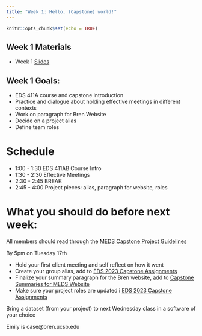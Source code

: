 ```yaml
---
title: "Week 1: Hello, (Capstone) world!"
---
```


```r
knitr::opts_chunk$set(echo = TRUE)
```

## Week 1 Materials

- Week 1 [Slides](https://docs.google.com/presentation/d/1cUJR8MnTe7l7HHjxCGUjAomhCdQyi8hIz5XW0Gb0bP4/edit?usp=sharing)

## Week 1 Goals:

- EDS 411A course and capstone introduction
- Practice and dialogue about holding effective meetings in different contexts
- Work on paragraph for Bren Website
- Decide on a project alias
- Define team roles

# Schedule

- 1:00 - 1:30 EDS 411AB Course Intro
- 1:30 - 2:30 Effective Meetings
- 2:30 - 2:45 BREAK
- 2:45 - 4:00 Project pieces: alias, paragraph for website, roles



# What you should do before next week: 

All members should read through the [MEDS Capstone Project Guidelines](file:///Users/naomitague/Downloads/MEDS%20Capstone%20Project%20Guidelines%20(1).pdf)

By 5pm on Tuesday 17th

* Hold your first client meeting and self reflect on how it went
* Create your group alias, add to [EDS 2023 Capstone Assignments](https://docs.google.com/spreadsheets/d/1m1GsGIY63mWfOJphfLjuGAlZq0_Ubhe6kW1vrmYz9dE/edit?usp=sharing)
* Finalize your summary paragraph for the Bren website, add to [Capstone Summaries for MEDS Website](https://docs.google.com/document/d/16VuuVEzvqF1jad0jxSKIJiSl-bc5jvU-ouW86p7l5eE/edit?usp=sharing)
* Make sure your project roles are updated i [EDS 2023 Capstone Assignments](https://docs.google.com/spreadsheets/d/1m1GsGIY63mWfOJphfLjuGAlZq0_Ubhe6kW1vrmYz9dE/edit?usp=sharing)

Bring a dataset (from your project) to next Wednesday class in a software of your choice


Emily is case@bren.ucsb.edu


